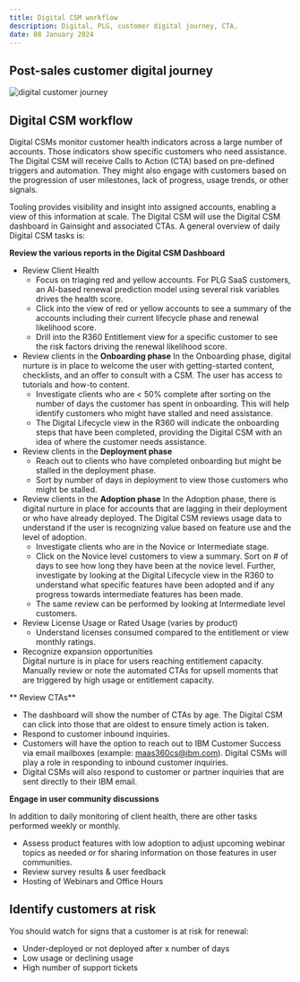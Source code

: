 ```yaml
---
title: Digital CSM workflow
description: Digital, PLG, customer digital journey, CTA, 
date: 08 January 2024
---
```




<Row>

<Column colMd={9} colLg={9}>

## Post-sales customer digital journey

![digital customer journey](../../images/customer-digital-journey.png)

## Digital CSM workflow

Digital CSMs monitor customer health indicators across a large number of accounts.  Those indicators show specific customers who need assistance.  The Digital CSM will receive Calls to Action (CTA) based on pre-defined triggers and automation.  They might also engage with customers based on the progression of user milestones, lack of progress, usage trends, or other signals.  


Tooling provides visibility and insight into assigned accounts, enabling a view of this information at scale.  The Digital CSM will use the Digital CSM dashboard in Gainsight and associated CTAs.  A general overview of daily Digital CSM tasks is:

**Review the various reports in the Digital CSM Dashboard**
* Review <Link to='/health-scores'>Client Health</Link>
    * Focus on triaging red and yellow accounts.  For PLG SaaS customers, an AI-based renewal prediction model using several risk variables drives the health score.  
    * Click into the view of red or yellow accounts to see a summary of the accounts including their current lifecycle phase and renewal likelihood score.  
    * Drill into the R360 Entitlement view for a specific customer to see the risk factors driving the renewal likelihood score. 
* Review clients in the **Onboarding phase**
In the Onboarding phase, digital nurture is in place to welcome the user with getting-started content, checklists, and an offer to consult with a CSM. The user has access to tutorials and how-to content.
   * Investigate clients who are < 50% complete after sorting on the number of days the customer has spent in onboarding.  This will help identify customers who might have stalled and need assistance.  
   * The Digital Lifecycle view in the R360 will indicate the onboarding steps that have been completed, providing the Digital CSM with an idea of where the customer needs assistance.
* Review clients in the **Deployment phase**
  * Reach out to clients who have completed onboarding but might be stalled in the deployment phase. 
  * Sort by number of days in deployment to view those customers who might be stalled. 
* Review clients in the **Adoption phase**
In the Adoption phase, there is digital nurture in place for accounts that are lagging in their deployment or who have already deployed. The Digital CSM reviews usage data to understand if the user is recognizing value based on feature use and the level of adoption.
  * Investigate clients who are in the Novice or Intermediate stage.
  * Click on the Novice level customers to view a summary.  Sort on # of days to see how long they have been at the novice level.  Further, investigate by looking at the Digital Lifecycle view in the R360 to understand what specific features have been adopted and if any progress towards intermediate features has been made.  
  * The same review can be performed by looking at Intermediate level customers.
* Review License Usage or Rated Usage (varies by product) 
    * Understand licenses consumed compared to the entitlement or view monthly ratings.
* Recognize expansion opportunities<br/>
Digital nurture is in place for users reaching entitlement capacity. Manually review or note the automated CTAs for upsell moments that are triggered by high usage or entitlement capacity.

** Review CTAs**
* The dashboard will show the number of <Link to='/onboard/gainsight-cockpit'>CTAs by age</Link>.  The Digital CSM can click into those that are oldest to ensure timely action is taken.  
* Respond to customer inbound inquiries.
* Customers will have the option to reach out to IBM Customer Success via email mailboxes (example: maas360cs@ibm.com). Digital CSMs will play a role in responding to inbound customer inquiries.  
*  Digital CSMs will also respond to customer or partner inquiries that are sent directly to their IBM email.

**Engage in user community discussions** 

In addition to daily monitoring of client health, there are other tasks performed weekly or monthly.  
*	Assess product features with low adoption to adjust upcoming webinar topics as needed or for sharing information on those features in user communities.
*	Review survey results & user feedback
*	Hosting of Webinars and Office Hours

## Identify customers at risk 

You should watch for signs that a customer is at risk for renewal:

* Under-deployed or not deployed after x number of days
* Low usage or declining usage
* High number of support tickets





</Column>
</Row>


